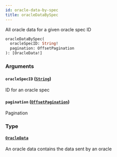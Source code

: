 ```yaml
---
id: oracle-data-by-spec
title: oracleDataBySpec
---
```



All oracle data for a given oracle spec ID

```graphql
oracleDataBySpec(
  oracleSpecID: String!
  pagination: OffsetPagination
): [OracleData!]
```


### Arguments

#### `oracleSpecID` ([`String`](/docs/testnet/graphql/scalars/string))

ID for an oracle spec


#### `pagination` ([`OffsetPagination`](/docs/testnet/graphql/inputs/offset-pagination))

Pagination


### Type

#### [`OracleData`](/docs/testnet/graphql/objects/oracle-data) 

An oracle data contains the data sent by an oracle





